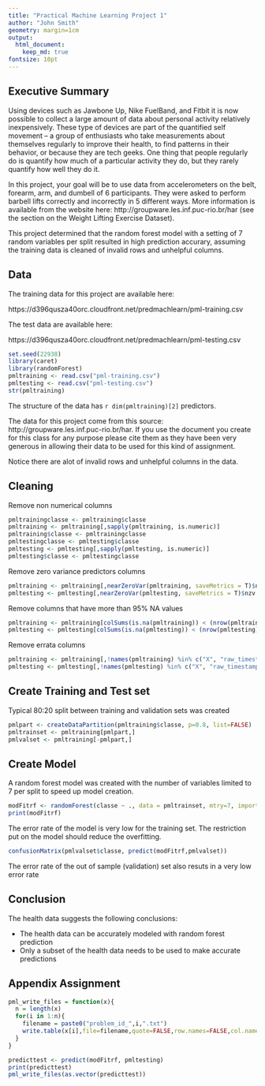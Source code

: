 ```yaml
---
title: "Practical Machine Learning Project 1"
author: "John Smith"
geometry: margin=1cm
output: 
  html_document:
    keep_md: true
fontsize: 10pt
---
```

  
## Executive Summary
  Using devices such as Jawbone Up, Nike FuelBand, and Fitbit it is now possible to collect a large amount of data about personal activity relatively inexpensively. These type of devices are part of the quantified self movement – a group of enthusiasts who take measurements about themselves regularly to improve their health, to find patterns in their behavior, or because they are tech geeks. One thing that people regularly do is quantify how much of a particular activity they do, but they rarely quantify how well they do it. 
  
  In this project, your goal will be to use data from accelerometers on the belt, forearm, arm, and dumbell of 6 participants. They were asked to perform barbell lifts correctly and incorrectly in 5 different ways. More information is available from the website here: http://groupware.les.inf.puc-rio.br/har (see the section on the Weight Lifting Exercise Dataset).
  
  This project determined that the random forest model with a setting of 7 random variables per split resulted in high prediction accurary, assuming the training data is cleaned of invalid rows and unhelpful columns.

## Data
The training data for this project are available here: 

https://d396qusza40orc.cloudfront.net/predmachlearn/pml-training.csv

The test data are available here: 

https://d396qusza40orc.cloudfront.net/predmachlearn/pml-testing.csv

```r
set.seed(22938)
library(caret)
library(randomForest)
pmltraining <- read.csv("pml-training.csv")
pmltesting <- read.csv("pml-testing.csv")
str(pmltraining)
```

The structure of the data has `r dim(pmltraining)[2]` predictors.

The data for this project come from this source: http://groupware.les.inf.puc-rio.br/har. If you use the document you create for this class for any purpose please cite them as they have been very generous in allowing their data to be used for this kind of assignment. 

Notice there are alot of invalid rows and unhelpful columns in the data.

## Cleaning

Remove non numerical columns
```r
pmltrainingclasse <- pmltraining$classe
pmltraining <- pmltraining[,sapply(pmltraining, is.numeric)]
pmltraining$classe <- pmltrainingclasse
pmltestingclasse <- pmltesting$classe
pmltesting <- pmltesting[,sapply(pmltesting, is.numeric)]
pmltesting$classe <- pmltestingclasse
```

Remove zero variance predictors columns
```r
pmltraining <- pmltraining[,nearZeroVar(pmltraining, saveMetrics = T)$nzv == FALSE]
pmltesting <- pmltesting[,nearZeroVar(pmltesting, saveMetrics = T)$nzv == FALSE]
```

Remove columns that have more than 95% NA values
```r
pmltraining <- pmltraining[colSums(is.na(pmltraining)) < (nrow(pmltraining) * 0.05)]
pmltesting <- pmltesting[colSums(is.na(pmltesting)) < (nrow(pmltesting) * 0.05)]
```

Remove errata columns
```r
pmltraining <- pmltraining[,!names(pmltraining) %in% c("X", "raw_timestamp_part_1", "raw_timestamp_part_2", "num_window")]
pmltesting <- pmltesting[,!names(pmltesting) %in% c("X", "raw_timestamp_part_1", "raw_timestamp_part_2", "num_window")]
```

## Create Training and Test set

Typical 80:20 split between training and validation sets was created
```r
pmlpart <- createDataPartition(pmltraining$classe, p=0.8, list=FALSE)
pmltrainset <- pmltraining[pmlpart,]
pmlvalset <- pmltraining[-pmlpart,]
```

## Create Model
A random forest model was created with the number of variables limited to 7 per split to speed up model creation.
```r
modFitrf <- randomForest(classe ~ ., data = pmltrainset, mtry=7, importance = TRUE)
print(modFitrf)
```
The error rate of the model is very low for the training set. The restriction put on the model should reduce the overfitting.

```r
confusionMatrix(pmlvalset$classe, predict(modFitrf,pmlvalset))
```
The error rate of the out of sample (validation) set also resuts in a very low error rate

## Conclusion
The health data suggests the following conclusions:
  
* The health data can be accurately modeled with random forest prediction
* Only a subset of the health data needs to be used to make accurate predictions

## Appendix Assignment
```r
pml_write_files = function(x){
  n = length(x)
  for(i in 1:n){
    filename = paste0("problem_id_",i,".txt")
    write.table(x[i],file=filename,quote=FALSE,row.names=FALSE,col.names=FALSE)
  }
}

predicttest <- predict(modFitrf, pmltesting)
print(predicttest)
pml_write_files(as.vector(predicttest))
```